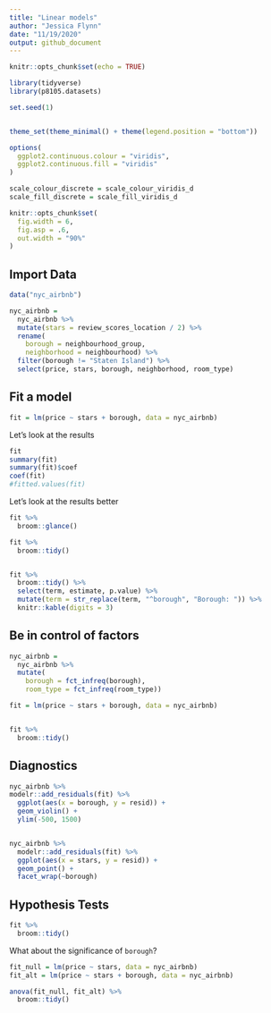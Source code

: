 ```yaml
---
title: "Linear models"
author: "Jessica Flynn"
date: "11/19/2020"
output: github_document
---
```


```r
knitr::opts_chunk$set(echo = TRUE)
```

```r
library(tidyverse)
library(p8105.datasets)

set.seed(1)


theme_set(theme_minimal() + theme(legend.position = "bottom"))

options(
  ggplot2.continuous.colour = "viridis",
  ggplot2.continuous.fill = "viridis"
)

scale_colour_discrete = scale_colour_viridis_d
scale_fill_discrete = scale_fill_viridis_d

knitr::opts_chunk$set(
  fig.width = 6,
  fig.asp = .6,
  out.width = "90%"
)
```

## Import Data

```r
data("nyc_airbnb")

nyc_airbnb = 
  nyc_airbnb %>% 
  mutate(stars = review_scores_location / 2) %>% 
  rename(
    borough = neighbourhood_group,
    neighborhood = neighbourhood) %>% 
  filter(borough != "Staten Island") %>% 
  select(price, stars, borough, neighborhood, room_type)
```

## Fit a model

```r
fit = lm(price ~ stars + borough, data = nyc_airbnb)
```

Let's look at the results

```r
fit 
summary(fit)
summary(fit)$coef
coef(fit)
#fitted.values(fit)
```

Let's look at the results better

```r
fit %>% 
  broom::glance()

fit %>% 
  broom::tidy()


fit %>% 
  broom::tidy() %>% 
  select(term, estimate, p.value) %>% 
  mutate(term = str_replace(term, "^borough", "Borough: ")) %>% 
  knitr::kable(digits = 3)
```

## Be in control of factors 

```r
nyc_airbnb = 
  nyc_airbnb %>% 
  mutate(
    borough = fct_infreq(borough),
    room_type = fct_infreq(room_type))

fit = lm(price ~ stars + borough, data = nyc_airbnb)


fit %>% 
  broom::tidy()
```

## Diagnostics

```r
nyc_airbnb %>% 
modelr::add_residuals(fit) %>% 
  ggplot(aes(x = borough, y = resid)) + 
  geom_violin() + 
  ylim(-500, 1500)


nyc_airbnb %>% 
  modelr::add_residuals(fit) %>% 
  ggplot(aes(x = stars, y = resid)) +
  geom_point() + 
  facet_wrap(~borough)
```

## Hypothesis Tests 

```r
fit %>% 
  broom::tidy()
```

What about the significance of `borough`?

```r
fit_null = lm(price ~ stars, data = nyc_airbnb)
fit_alt = lm(price ~ stars + borough, data = nyc_airbnb)

anova(fit_null, fit_alt) %>% 
  broom::tidy()
```

